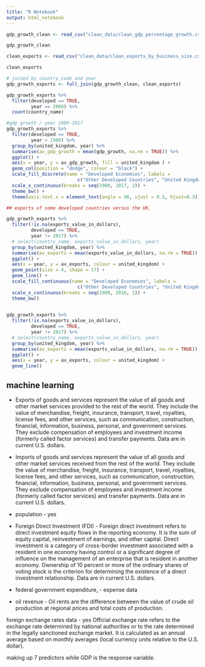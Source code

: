 ```yaml
---
title: "R Notebook"
output: html_notebook
---
```


```r
gdp_growth_clean <- read_csv("clean_data/clean_gdp_percentage_growth.csv")

gdp_growth_clean
```

```r
clean_exports <- read_csv("clean_data/clean_exports_by_business_size.csv")

clean_exports
```

```r
# joined by country_code and year
gdp_growth_exports <- full_join(gdp_growth_clean, clean_exports)

gdp_growth_exports %>% 
  filter(developed == TRUE,
         year == 2008) %>% 
  count(country_name)
```

```r
#gdp growth / year 1980-2017
gdp_growth_exports %>%
  filter(developed == TRUE,
         year > 1980) %>% 
  group_by(united_kingdom, year) %>% 
  summarise(av_gdp_growth = mean(gdp_growth, na.rm = TRUE)) %>% 
  ggplot() + 
  aes(x = year, y = av_gdp_growth, fill = united_kingdom ) +
  geom_col(position = "dodge", colour = "black") +
  scale_fill_discrete(name = "Developed Economies", labels = 
                          c("Other Developed Countries", "United Kingdom")) + 
  scale_x_continuous(breaks = seq(1980, 2017, 2)) +
  theme_bw() +
  theme(axis.text.x = element_text(angle = 90, vjust = 0.5, hjust=0.3))
```

```r
## exports of some developed countries versus the UK.

gdp_growth_exports %>% 
  filter(!is.na(exports_value_in_dollars),
         developed == TRUE,
         year != 2017) %>% 
  # select(country_name, exports_value_in_dollars, year)
  group_by(united_kingdom, year) %>% 
  summarise(av_exports = mean(exports_value_in_dollars, na.rm = TRUE)) %>% 
  ggplot() +
  aes(x = year, y = av_exports, colour = united_kingdom) +
  geom_point(size = 4, shape = 17) +
  geom_line() +
  scale_fill_continuous(name = "Developed Economies", labels = 
                          c("Other Developed Countries", "United Kingdom")) + 
  scale_x_continuous(breaks = seq(1980, 2016, 1)) +
  theme_bw() 
  
```

```r

gdp_growth_exports %>% 
  filter(!is.na(exports_value_in_dollars),
         developed == TRUE,
         year != 2017) %>% 
  # select(country_name, exports_value_in_dollars, year)
  group_by(united_kingdom, year) %>%
  summarise(av_exports = mean(exports_value_in_dollars, na.rm = TRUE)) %>% 
  ggplot() +
  aes(x = year, y = av_exports, colour = united_kingdom) +
  geom_line()

```

## machine learning

-  Exports of goods and services represent the value of all goods and other market services provided to the rest of the world. They include the value of merchandise, freight, insurance, transport, travel, royalties, license fees, and other services, such as communication, construction, financial, information, business, personal, and government services. They exclude compensation of employees and investment income (formerly called factor services) and transfer payments. Data are in current U.S. dollars.

-  Imports of goods and services represent the value of all goods and other market services received from the rest of the world. They include the value of merchandise, freight, insurance, transport, travel, royalties, license fees, and other services, such as communication, construction, financial, information, business, personal, and government services. They exclude compensation of employees and investment income (formerly called factor services) and transfer payments. Data are in current U.S. dollars.

- population - yes

- Foreign Direct Investment (FDI) - Foreign direct investment refers to direct investment equity flows in the reporting economy. It is the sum of equity capital, reinvestment of earnings, and other capital. Direct investment is a category of cross-border investment associated with a resident in one economy having control or a significant degree of influence on the management of an enterprise that is resident in another economy. Ownership of 10 percent or more of the ordinary shares of voting stock is the criterion for determining the existence of a direct investment relationship. Data are in current U.S. dollars.

- federal government expenditure, - expense data

- oil revenue -  Oil rents are the difference between the value of crude oil production at regional prices and total costs of production.

foreign exchange rates data - yes Official exchange rate refers to the exchange rate determined by national authorities or to the rate determined in the legally sanctioned exchange market. It is calculated as an annual average based on monthly averages (local currency units relative to the U.S. dollar).

making up 7 predictors while GDP is the response variable.

